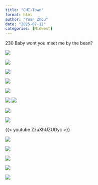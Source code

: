 ```yaml
---
title: "CHI-Town"
format: html
author: "Yuan Zhou"
date: "2025-07-12"
categories: [Midwest]
---
```


230 Baby wont you meet me by the bean?

![](001206560010.png)

![](001206560002.png)

![](001206560005.png)

![](001206560007.png)

![](001206560011.png)

![](001206560013.png) ![](001206560014.png)

![](001206560016.png)

![](001206560019.png)

{{< youtube ZzuXhUZUDyc >}}

![](001206560024.png)

![](001206560028.png)

![](001206560029.png)

![](001206560036.png)

![](001206560037.png)

